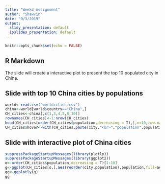 ```yaml
---
title: "Week3 Assignment"
author: "Shawvin"
date: "9/3/2019"
output:
  slidy_presentation: default
  ioslides_presentation: default
---
```


```r
knitr::opts_chunk$set(echo = FALSE)
```

## R Markdown

The slide will create a interactive plot to present the top 10 populated city in China.


## Slide with top 10 China cities by populations

```r
world<-read.csv("worldcities.csv")
china<-world[world$country=="China",]
CH_cities<-china[,c(1,3,4,5,8,10)]
rownames(CH_cities)<-1:nrow(CH_cities)
head(CH_cities[order(CH_cities$population,decreasing = T),],n=10,row.names=FALSE)
CH_cities$hover<-with(CH_cities,paste(city,"<br>","population",population))
```

## Slide with interactive plot of China cities

```r
suppressPackageStartupMessages(library(plotly))
suppressPackageStartupMessages(library(ggplot2))
o<-order(CH_cities$population,decreasing = T)[1:10]
g<-ggplot(CH_cities[o,],aes(reorder(city,population),population,fill=admin_name))+geom_bar(stat="identity")+coord_flip()+labs(x="City",title = "Most populated cities in China",fill="Province")
gg<-ggplotly(g)
gg
```



